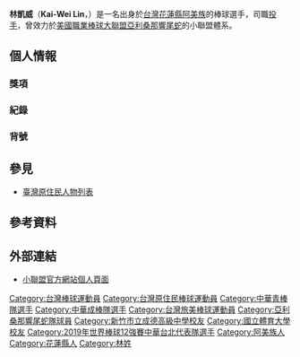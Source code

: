 {{Infobox MLB player|
|name=林凱威|
|image=新竹市虎林棒球場正式啟用 林智堅市長：活化閒置空間 打造選手的熱血「主場」(林凱威)(cropped).jpg|
|caption=攝於2016年|
|width=180|
|position=投手|
|team=自由球員|
|number=|
|bats=右|
|throws=右|
|birthdate={{birth_date_and_age|1996|3|19|mf=y}}|
|birthplace={{TWN}}[[花蓮縣|花蓮縣]]|
|debutteam=
|debutdate=月日
|debutyear=年
|statyear=2018年球季
|stat1label=勝投－敗投
|stat1value=
|stat2label=中繼－救援
|stat2value=
|stat3label=三振－四壞
|stat3value=
|stat4label=防禦率
|stat4value=
|teams=<nowiki></nowiki>
* [[新竹市立成德高級中學|新竹市立成德高級中學]]
* [[國立體育大學|國立體育大學]]
* [[亞利桑那響尾蛇|亞利桑那響尾蛇]]小聯盟（2016年－2022年）
*{{link-en|長島鴨|Long Island Ducks}}（2022年）
}}
{{MedalTableTop}}
{{MedalSport|男子[[棒球|棒球]]}}
{{MedalCountry|{{TPE}}}}
{{MedalCompetition|[[亞洲青棒錦標賽|亞洲青棒錦標賽]]}}
{{MedalBronze|[[2014年亞洲青棒錦標賽|2014年 曼谷]]|隊際}}
{{MedalBottom}}
'''林凱威'''（'''Kai-Wei Lin'''，{{bd|1996年|3月19日|catIdx=Lin, Kai-wei}}）是一名出身於[[台灣|台灣]][[花蓮縣|花蓮縣]][[阿美族|阿美族]]的棒球選手，司職[[投手|投手]]，曾效力於[[美國職業棒球大聯盟|美國職業棒球大聯盟]][[亞利桑那響尾蛇|亞利桑那響尾蛇]]的小聯盟體系。

== 個人情報 ==
=== 獎項 ===

=== 紀錄 ===

=== 背號 ===

==參見==
* [[臺灣原住民人物列表|臺灣原住民人物列表]]

== 參考資料 ==
{{reflist}}

== 外部連結 ==
{{baseballstats |mlb=658791 |espn= |br= |fangraphs=sa919537 |cube=kai-wei-lin |brm=lin---000kai }}
*[http://www.milb.com/player/index.jsp?player_id=666020 小聯盟官方網站個人頁面] {{Wayback|url=http://www.milb.com/player/index.jsp?player_id=666020 |date=20200803162530 }}
{{台灣棒球維基館|林凱威(1996)}}

{{2019年世界棒球12強賽中華成棒代表隊}}
{{DEFAULTSORT:Lin Kai Wei}}
[[Category:台灣棒球運動員|Category:台灣棒球運動員]]
[[Category:台灣原住民棒球運動員|Category:台灣原住民棒球運動員]]
[[Category:中華青棒隊選手|Category:中華青棒隊選手]]
[[Category:中華成棒隊選手|Category:中華成棒隊選手]]
[[Category:台灣旅美棒球運動員|Category:台灣旅美棒球運動員]]
[[Category:亞利桑那響尾蛇隊球員|Category:亞利桑那響尾蛇隊球員]]
[[Category:新竹市立成德高級中學校友|Category:新竹市立成德高級中學校友]]
[[Category:國立體育大學校友|Category:國立體育大學校友]]
[[Category:2019年世界棒球12強賽中華台北代表隊選手|Category:2019年世界棒球12強賽中華台北代表隊選手]]
[[Category:阿美族人|Category:阿美族人]]
[[Category:花蓮縣人|Category:花蓮縣人]]
[[Category:林姓|Category:林姓]]